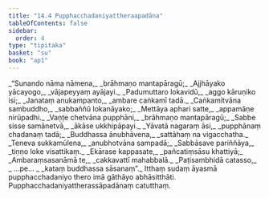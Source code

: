 ```yaml
---
title: "14.4 Pupphacchadaniyattheraapadāna"
tableOfContents: false
sidebar:
  order: 4
type: "tipitaka"
basket: "su"
book: "ap1"
---
```



<DynamicBreadcrumb />

<Division number="26" book="ap1" bookNo="20" page="182">

<Paragraph number="2213" type="verses" book="ap1">
_“Sunando nāma nāmena,_  
_brāhmaṇo mantapāragū;_  
_Ajjhāyako yācayogo,_  
_vājapeyyaṃ ayājayi._  

</Paragraph>

</Division>
<Division number="27" book="ap1" bookNo="20" page="182">

<Paragraph number="2214" type="verses" book="ap1">
_Padumuttaro lokavidū,_  
_aggo kāruṇiko isi;_  
_Janataṃ anukampanto,_  
_ambare caṅkamī tadā._  

</Paragraph>

</Division>
<Division number="28" book="ap1" bookNo="20" page="182">

<Paragraph number="2215" type="verses" book="ap1">
_Caṅkamitvāna sambuddho,_  
_sabbaññū lokanāyako;_  
_Mettāya aphari satte,_  
_appamāṇe nirūpadhi._  

</Paragraph>

</Division>
<Division number="29" book="ap1" bookNo="20" page="182">

<Paragraph number="2216" type="verses" book="ap1">
_Vaṇṭe chetvāna pupphāni,_  
_brāhmaṇo mantapāragū;_  
_Sabbe sisse samānetvā,_  
_ākāse ukkhipāpayi._  

</Paragraph>

</Division>
<Division number="30" book="ap1" bookNo="20" page="183">

<Paragraph number="2217" type="verses" book="ap1">
_Yāvatā nagaraṃ āsi,_  
_pupphānaṃ chadanaṃ tadā;_  
_Buddhassa ānubhāvena,_  
_sattāhaṃ na vigacchatha._  

</Paragraph>

</Division>
<Division number="31" book="ap1" bookNo="20" page="183">

<Paragraph number="2218" type="verses" book="ap1">
_Teneva sukkamūlena,_  
_anubhotvāna sampadā;_  
_Sabbāsave pariññāya,_  
_tiṇṇo loke visattikaṃ._  

</Paragraph>

</Division>
<Division number="32" book="ap1" bookNo="20" page="183">

<Paragraph number="2219" type="verses" book="ap1">
_Ekārase kappasate,_  
_pañcatiṃsāsu khattiyā;_  
_Ambaraṃsasanāmā te,_  
_cakkavattī mahabbalā._  

</Paragraph>

</Division>
<Division number="33" book="ap1" bookNo="20" page="183">

<Paragraph number="2220" type="verses" book="ap1">
_Paṭisambhidā catasso,_  
_ …pe… _  
_kataṃ buddhassa sāsanaṃ”._  

</Paragraph>

<Paragraph number="2221" book="ap1">
Itthaṃ sudaṃ āyasmā pupphacchadaniyo thero imā gāthāyo abhāsitthāti.

</Paragraph>
</Division>

<Paragraph number="2222" type="center" book="ap1">
Pupphacchadaniyattherassāpadānaṃ catutthaṃ.
</Paragraph>